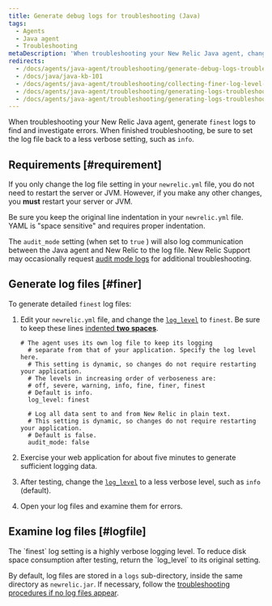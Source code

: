 ```yaml
---
title: Generate debug logs for troubleshooting (Java)
tags:
  - Agents
  - Java agent
  - Troubleshooting
metaDescription: 'When troubleshooting your New Relic Java agent, change the newrelic_agent.log level temporarily to FINEST, then collect about 5 minutes of log data.'
redirects:
  - /docs/agents/java-agent/troubleshooting/generate-debug-logs-troubleshooting-java
  - /docs/java/java-kb-101
  - /docs/agents/java-agent/troubleshooting/collecting-finer-log-level-data
  - /docs/agents/java-agent/troubleshooting/generating-logs-troubleshooting
  - /docs/agents/java-agent/troubleshooting/generating-logs-troubleshooting-java
---
```


When troubleshooting your New Relic Java agent, generate `finest` logs to find and investigate errors. When finished troubleshooting, be sure to set the log file back to a less verbose setting, such as `info`.

## Requirements [#requirement]

If you only change the log file setting in your `newrelic.yml` file, you do not need to restart the server or JVM. However, if you make any other changes, you **must** restart your server or JVM.

Be sure you keep the original line indentation in your `newrelic.yml` file. YAML is "space sensitive" and requires proper indentation.

The `audit_mode` setting (when set to `true` ) will also log communication between the Java agent and New Relic to the log file. New Relic Support may occasionally request [audit mode logs](/docs/agents/manage-apm-agents/configuration/log-audit-all-data-your-new-relic-agent-transmits) for additional troubleshooting.

## Generate log files [#finer]

To generate detailed `finest` log files:

1. Edit your `newrelic.yml` file, and change the [`log_level`](/docs/agents/java-agent/configuration/java-agent-configuration-config-file#cfg-log_level) to `finest`. Be sure to keep these lines [indented **two spaces**](#requirements).

   ```
   # The agent uses its own log file to keep its logging
     # separate from that of your application. Specify the log level here.
     # This setting is dynamic, so changes do not require restarting your application.
     # The levels in increasing order of verboseness are:
     # off, severe, warning, info, fine, finer, finest
     # Default is info.
     log_level: finest

     # Log all data sent to and from New Relic in plain text.
     # This setting is dynamic, so changes do not require restarting your application.
     # Default is false.
     audit_mode: false
   ```
2. Exercise your web application for about five minutes to generate sufficient logging data.
3. After testing, change the [`log_level`](/docs/agents/java-agent/configuration/java-agent-configuration-config-file#cfg-log_level) to a less verbose level, such as `info` (default).
4. Open your log files and examine them for errors.

## Examine log files [#logfile]

<Callout variant="important">
  The `finest` log setting is a highly verbose logging level. To reduce disk space consumption after testing, return the `log_level` to its original setting.
</Callout>

By default, log files are stored in a `logs` sub-directory, inside the same directory as `newrelic.jar`. If necessary, follow the [troubleshooting procedures if no log files appear](/docs/agents/java-agent/troubleshooting/no-log-file-java).